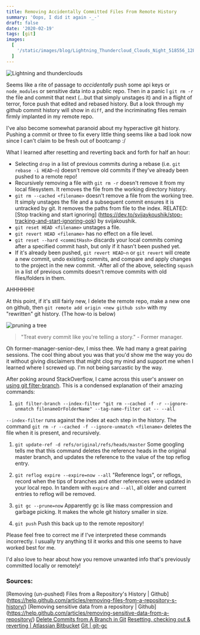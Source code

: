```yaml
---
title: Removing Accidentally Committed Files From Remote History
summary: 'Oops, I did it again -_-'
draft: false
date: '2020-02-19'
tags: [git]
images:
  [
    '/static/images/blog/Lightning_Thundercloud_Clouds_Night_518556_1280x853.webp',
  ]
---
```


![Lightning and thunderclouds](/static/images/blog/Lightning_Thundercloud_Clouds_Night_518556_1280x853.webp)

Seems like a rite of passage to _accidentally_ push some api keys or `node_modules` or sensitive data into a public repo. Then in a panic I `git rm -r` the file and commit that next (...but that simply unstages it) and in a flight of terror, force push that edited and rebased history. But a look through my github commit history will show in `diff`, and the incriminating files remain firmly implanted in my remote repo.

I've also become somewhat paranoid about my hyperactive git history. Pushing a commit or three to fix every little thing seems like a bad look now since I can't claim to be fresh out of bootcamp :/

What I learned after resetting and reverting back and forth for half an hour:

- Selecting `drop` in a list of previous commits during a rebase (i.e. `git rebase -i HEAD~n`) doesn't remove old commits if they've already been pushed to a remote repo!
- Recursively removing a file with `git rm -r` doesn't remove it from my local filesystem. It removes the file from the working directory history.
- `git rm --cached <filename>` doesn't remove a file from the working tree. It simply unstages the file and a subsequent commit ensures it is untracked by git. It removes the paths from file to the index. RELATED: [Stop tracking and start ignoring] (https://dev.to/svijaykoushik/stop-tracking-and-start-ignoring-ook) by svijakoushik.
- `git reset HEAD <filename>` unstages a file.
- `git revert HEAD <filename>` has no effect on a file level.
- `git reset --hard <commitHash>` discards your local commits coming after a specified commit hash, but only if it hasn't been pushed yet.
- If it's already been pushed, `git revert HEAD~n` or `git revert` will create a new commit, undo existing commits, and compare and apply changes to the project in the new commit.
  -After all of the above, selecting `squash` in a list of previous commits doesn't remove commits with old files/folders in them.

AHHHHHH!

At this point, if it's still fairly new, I delete the remote repo, make a new one on github, then `git remote add origin <new github ssh>` with my "rewritten" git history. (The how-to is below)

![pruning a tree](http://lifescapecolorado.com/wp-content/uploads/2016/03/landscape-1435351385-pruning-guide-index.jpg)

<blockquote>
  "Treat every commit like you're telling a story." - Former manager.
</blockquote>

Oh former-manager-senior-dev, I miss thee. We had many a great pairing sessions. The cool thing about you was that you'd show me the way you do it without giving disclaimers that might clog my mind and support me when I learned where I screwed up. I'm not being sarcastic by the way.

After poking around StackOverflow, I came across this user's answer on [using git filter-branch](https://stackoverflow.com/a/2158271). This is a condensed explanation of their amazing commands:

1. `git filter-branch --index-filter "git rm --cached -f -r --ignore-unmatch filenameOrFolderName" --tag-name-filter cat -- --all`

`--index-filter` runs against the index at each step in the history. The command `git rm -r --cached -f --ignore-unmatch <filename>` deletes the file when it is present, and recursively.

1. `git update-ref -d refs/original/refs/heads/master`
   Some googling tells me that this command deletes the reference heads in the original master branch, and updates the reference to the value of the top reflog entry.

1. `git reflog expire --expire=now --all`
   "Reference logs", or reflogs, record when the tips of branches and other references were updated in your local repo. In tandem with `expire` and `--all`, all older and current entries to reflog will be removed.

1. `git gc --prune=now`
   Apparently gc is like mass compression and garbage picking. It makes the whole git history smaller in size.

1. `git push`
   Push this back up to the remote repository!

Please feel free to correct me if I've interpreted these commands incorrectly. I usually try anything til it works and this one seems to have worked best for me.

I'd also love to hear about how you remove unwanted info that's previously committed locally or remotely!

### Sources:

[Removing (un-pushed) Files from a Repository's History | Github] (https://help.github.com/articles/removing-files-from-a-repository-s-history/)
[Removing sensitive data from a repository | Github] (https://help.github.com/articles/removing-sensitive-data-from-a-repository/)
[Delete Commits from A Branch in Git](https://stackoverflow.com/questions/1338728/delete-commits-from-a-branch-in-git)
[Resetting, checking out & reverting | Atlassian Bitbucket](https://www.atlassian.com/git/tutorials/resetting-checking-out-and-reverting)
[Git | git-gc](https://git-scm.com/docs/git-gc)
